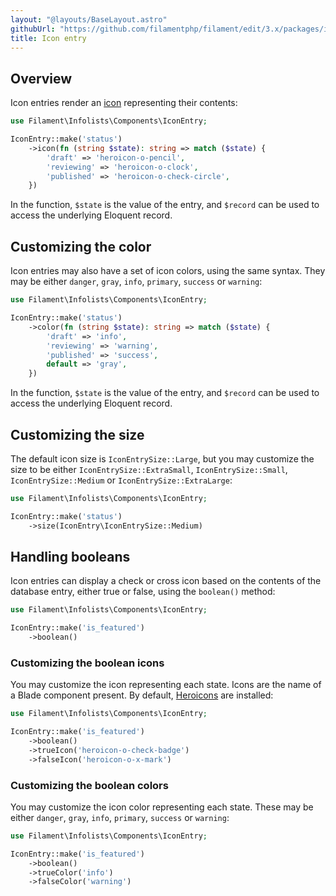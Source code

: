 ```yaml
---
layout: "@layouts/BaseLayout.astro"
githubUrl: "https://github.com/filamentphp/filament/edit/3.x/packages/infolists/docs/03-entries/03-icon.md"
title: Icon entry
---
```


## Overview

Icon entries render an [icon](https://blade-ui-kit.com/blade-icons?set=1#search) representing their contents:

```php
use Filament\Infolists\Components\IconEntry;

IconEntry::make('status')
    ->icon(fn (string $state): string => match ($state) {
        'draft' => 'heroicon-o-pencil',
        'reviewing' => 'heroicon-o-clock',
        'published' => 'heroicon-o-check-circle',
    })
```

In the function, `$state` is the value of the entry, and `$record` can be used to access the underlying Eloquent record.

<AutoScreenshot name="infolists/entries/icon/simple" alt="Icon entry" version="3.x" />

## Customizing the color

Icon entries may also have a set of icon colors, using the same syntax. They may be either `danger`, `gray`, `info`, `primary`, `success` or `warning`:

```php
use Filament\Infolists\Components\IconEntry;

IconEntry::make('status')
    ->color(fn (string $state): string => match ($state) {
        'draft' => 'info',
        'reviewing' => 'warning',
        'published' => 'success',
        default => 'gray',
    })
```

In the function, `$state` is the value of the entry, and `$record` can be used to access the underlying Eloquent record.

<AutoScreenshot name="infolists/entries/icon/color" alt="Icon entry with color" version="3.x" />

## Customizing the size

The default icon size is `IconEntrySize::Large`, but you may customize the size to be either `IconEntrySize::ExtraSmall`, `IconEntrySize::Small`, `IconEntrySize::Medium` or `IconEntrySize::ExtraLarge`:

```php
use Filament\Infolists\Components\IconEntry;

IconEntry::make('status')
    ->size(IconEntry\IconEntrySize::Medium)
```

<AutoScreenshot name="infolists/entries/icon/medium" alt="Medium-sized icon entry" version="3.x" />

## Handling booleans

Icon entries can display a check or cross icon based on the contents of the database entry, either true or false, using the `boolean()` method:

```php
use Filament\Infolists\Components\IconEntry;

IconEntry::make('is_featured')
    ->boolean()
```

<AutoScreenshot name="infolists/entries/icon/boolean" alt="Icon entry to display a boolean" version="3.x" />

### Customizing the boolean icons

You may customize the icon representing each state. Icons are the name of a Blade component present. By default, [Heroicons](https://heroicons.com) are installed:

```php
use Filament\Infolists\Components\IconEntry;

IconEntry::make('is_featured')
    ->boolean()
    ->trueIcon('heroicon-o-check-badge')
    ->falseIcon('heroicon-o-x-mark')
```

<AutoScreenshot name="infolists/entries/icon/boolean-icon" alt="Icon entry to display a boolean with custom icons" version="3.x" />

### Customizing the boolean colors

You may customize the icon color representing each state. These may be either `danger`, `gray`, `info`, `primary`, `success` or `warning`:

```php
use Filament\Infolists\Components\IconEntry;

IconEntry::make('is_featured')
    ->boolean()
    ->trueColor('info')
    ->falseColor('warning')
```

<AutoScreenshot name="infolists/entries/icon/boolean-color" alt="Icon entry to display a boolean with custom colors" version="3.x" />
